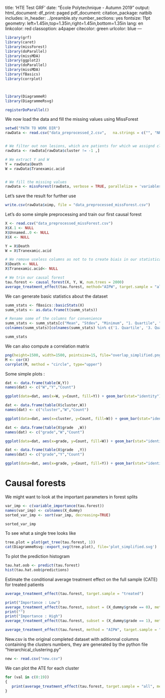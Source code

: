 title: 'HTE Test GRF'
date: "École Polytechnique - Autumn 2019"
output:
  html_document:
    df_print: paged
  pdf_document:
    citation_package: natbib
    includes:
      in_header: ../preamble.sty
    number_sections: yes
fontsize: 11pt
geometry: left=1.45in,top=1.35in,right=1.45in,bottom=1.35in
lang: en
linkcolor: red
classoption: a4paper
citecolor: green
urlcolor: blue
---
```{r, message=FALSE}
library(grf)
library(caret)
library(missForest)
library(doParallel)
library(missMDA)
library(ggplot2)
library(doParallel)
library(missMDA)
library(fBasics)     
library(corrplot)    



library(DiagrammeR)
library(DiagrammeRsvg)

registerDoParallel()

```





We now load the data and fill the missing values using MissForest
```{r, message=FALSE}
setwd("PATH TO WORK DIR")
rawData <- read.csv("data_preprocessed_2.csv",   na.strings = c("", "NR", "NA", "NF","IMP", "ND"),sep = ",")


# We filter out non lesions, which are patients for which we assignd cluster -1 in the python Notebook
rawData <- rawData[rawData$cluster != -1 ,]

# We extract Y and W
Y = rawData$Death
W = rawData$Tranexamic.acid


# We fill the missing values
rawData <- missForest(rawData, verbose = TRUE, parallelize = 'variables') 
```

Let's save the result for further use
```{r, message=FALSE}
write.csv(rawData$ximp, file = "data_preprocessed_missForest.csv")
```

Let's do some simple preprocessing and train our first causal forest
```{r}
X <- read.csv("data_preprocessed_missForest.csv")
X$X.1 <- NULL
X$Unnamed..0 <- NULL
X$X <- NULL

Y = X$Death
W = X$Tranexamic.acid

# We remove useless columns as not to to create biais in our statistical analysis (this holds mostly for causal forests)
X$Death <- NULL
X$Tranexamic.acid<- NULL

# We trin our causal forest
tau.forest <- causal_forest(X, Y, W, num.trees = 2000)
average_treatment_effect(tau.forest, method="AIPW", target.sample = "all")

```


We can generate basic statistics about the dataset

```{r}
summ_stats <- fBasics::basicStats(X)
summ_stats <- as.data.frame(t(summ_stats))

# Rename some of the columns for convenience
summ_stats <- summ_stats[c("Mean", "Stdev", "Minimum", "1. Quartile", "Median",  "3. Quartile", "Maximum")]
colnames(summ_stats)[colnames(summ_stats) %in% c('1. Quartile', '3. Quartile')] <- c('Lower quartile', 'Upper quartile')
```

```{r}
summ_stats
```

We can also compute a correlation matrix

```{r}
png(height=1500, width=1500, pointsize=15, file="overlap_simplified.png")
M <- cor(X)
corrplot(M, method = "circle", type="upper")
```

Some simple plots : 

```{r}
dat <- data.frame(table(W,Y))
names(dat) <- c("W","Y","Count")

ggplot(data=dat, aes(x=W, y=Count, fill=Y)) + geom_bar(stat="identity")
```
```{r}
dat <- data.frame(table(X$cluster,W))
names(dat) <- c("cluster","W","Count")

ggplot(data=dat, aes(x=cluster, y=Count, fill=W)) + geom_bar(stat="identity")
```

```{r}
dat <- data.frame(table(X$grade  ,W))
names(dat) <- c("grade","W","Count")

ggplot(data=dat, aes(x=grade, y=Count, fill=W)) + geom_bar(stat="identity")
```


```{r}
dat <- data.frame(table(X$grade  ,Y))
names(dat) <- c("grade","Y","Count")

ggplot(data=dat, aes(x=grade, y=Count, fill=Y)) + geom_bar(stat="identity")
```

# Causal forests

We might want to look at the important parameters in forest splits

```{r}
var_imp <- c(variable_importance(tau.forest))
names(var_imp) <- colnames(X_dummy)
sorted_var_imp <- sort(var_imp, decreasing=TRUE)

sorted_var_imp
```

To see what a single tree looks like 

```{r}
tree.plot = plot(get_tree(tau.forest, 1))
cat(DiagrammeRsvg::export_svg(tree.plot), file='plot_simplified.svg')
```


To plot the prediction histogram 

```{r, message=FALSE}
tau.hat.oob <- predict(tau.forest)
hist(tau.hat.oob$predictions)
```



Estimate the conditional average treatment effect on the full sample (CATE) for treated patients
```{r, message=FALSE}
average_treatment_effect(tau.forest, target.sample = "treated")
```

```{r}
print("Importance : Low")
average_treatment_effect(tau.forest, subset = (X_dummy$grade == 0), method="AIPW", target.sample = "overlap")
print("")
print("Importance : High")
average_treatment_effect(tau.forest, subset = (X_dummy$grade == 1), method="AIPW", target.sample = "overlap")
```


```{r}
average_treatment_effect(tau.forest, method = "AIPW", target.sample = "all")
```



New.csv is the original completed dataset with aditionnal columns containing the clusters numbers, they are generated by the python file "hierarchical_clustering.py"

```{r}
new <- read.csv("new.csv")
```

We can plot the ATE for each cluster

```{r}
for (val in c(0:19))
{
   print(average_treatment_effect(tau.forest, target.sample = "all", method="AIPW", subset = (new$X20_clusters == val)))
}

```

